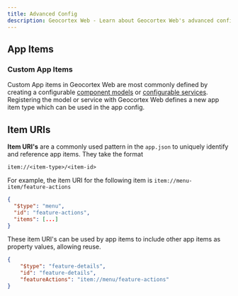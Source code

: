 ```yaml
---
title: Advanced Config
description: Geocortex Web - Learn about Geocortex Web's advanced configuration options
---
```



## App Items

<AppItemSnippet />


### Custom App Items

Custom App items in Geocortex Web are most commonly defined by creating a configurable [component models](usecases-implement-component-participate-app-config.mdx#component-models) or [configurable services](concepts-components-services.mdx#configuration). Registering the model or service with Geocortex Web defines a new app item type which can be used in the app config.

## Item URIs

**Item URI's** are a commonly used pattern in the `app.json` to uniquely identify and reference app items. They take the format

`item://<item-type>/<item-id>`

For example, the item URI for the following item is `item://menu-item/feature-actions`

```json
{
  "$type": "menu",
  "id": "feature-actions",
  "items": [...]
}
```

These item URI's can be used by app items to include other app items as property values, allowing reuse.

```json
{
    "$type": "feature-details",
    "id": "feature-details",
    "featureActions": "item://menu/feature-actions"
}
```